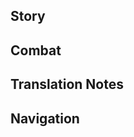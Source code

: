 {{CharacterTabs}}
{{LanguageTabs}}
{{Stub|1={{Meta/VO|tl=1|Chinese}}}}
==Story==
{{VO/Story
|character           = Yelan
|language            = zh
|language_s          = zh
|language_t          = zh-tw
|name_s              = 夜兰
|name_t              = 夜蘭

<!-- Hello -->
|vo_01_01_title_s    = 初次见面…
|vo_01_01_title_t    = 初次見面…
|vo_01_01_subtitle   = Hello
|vo_01_01_file       = VO_{language}{character} Hello.ogg
|vo_01_01_tx_s       = 你好，旅行者，叫我夜兰就好。我想你或许会需要我的帮助，我恰好也对你所拥有的情报感兴趣。总之，让我们友好相处，互帮互助吧。
|vo_01_01_tx_t       = {{MC|你|妳|mc=1}}好，旅行者，叫我夜蘭就好。我想{{MC|你|妳|mc=1}}或許會需要我的幫助，我恰好也對{{MC|你|妳|mc=1}}所擁有的情報感興趣。總之，讓我們友好相處，互幫互助吧。
|vo_01_01_rm_s       = Nǐhǎo, Lǚxíngzhě, jiào wǒ Yèlán jiù hǎo. Wǒ xiǎng nǐ huòxǔ huì xūyào wǒ de bāngzhù, wǒ qiàhǎo yě duì nǐ suǒ yōngyǒu de qíngbào gǎn xìngqù. Zǒngzhī, ràng wǒmen yǒuhǎo xiāngchǔ, hùbāng-hùzhù ba.
|vo_01_01_rm_t       = Nǐhǎo, Lǚxíngzhě, jiào wǒ Yèlán jiù hǎo. Wǒ xiǎng nǐ huòxǔ huì xūyào wǒ de bāngzhù, wǒ qiàhǎo yě duì nǐ suǒ yǒngyǒu de qíngbào gǎn xìngqù. Zǒngzhī, ràng wǒmen yǒuhǎo xiāngchǔ, hùbāng-hùzhù ba.
|vo_01_01_tl         = Hello, Traveler, call me Yelan. I think that you may need my help, and as it turns out, I'm also interested in information that you have. In short, let's have friendly, mutually beneficial dealings.

<!-- Chats -->
|vo_02_01_title_s    = 闲聊・线报
|vo_02_01_title_t    = 閒聊・線報
|vo_02_01_subtitle   = Chat: Tip-Off
|vo_02_01_file       = VO_{language}{character} Chat - Tip-Off.ogg
|vo_02_01_tx_s       = 线人来信了，嗯，看来又出现了新的变数。
|vo_02_01_tx_t       = 線人來信了，嗯，看來又出現了新的變數。
|vo_02_01_rm         = Xiànrén láixìnle, ǹg, kànlái yòu chūxiànle xīn de biànshù.
|vo_02_01_tl         = [An] informant has sent a letter. Hm, looks like new variables have appeared.

|vo_02_02_title_s    = 闲聊・翘班
|vo_02_02_title_t    = 閒聊・翹班
|vo_02_02_subtitle   = Chat: Truancy
|vo_02_02_file       = VO_{language}{character} Chat - Truancy.ogg
|vo_02_02_tx_s       = 点数不错，今天就继续翘班吧，等到状态好了，再去把活一次干完。
|vo_02_02_tx_t       = 點數不錯，今天就繼續翹班吧，等到狀態好了，再去把活一次幹完。
|vo_02_02_rm         = Diǎnshù búcuò, jīntiān jiù jìxù qiàobān ba, děngdào zhuàngtài hǎole, zài qù bǎ huó yīcì gànwán.
|vo_02_02_tl         = 

|vo_02_03_title_s    = 闲聊・身份
|vo_02_03_title_t    = 閒聊・身分
|vo_02_03_subtitle   = Chat: Identity
|vo_02_03_file       = VO_{language}{character} Chat - Identity.ogg
|vo_02_03_tx_s       = 在这世间行走，「身份」多一点才便利。需要我帮你捏造一些吗？
|vo_02_03_tx_t       = 在這世間行走，「身分」多一點才便利。需要我幫{{MC|你|妳|mc=1}}捏造一些嗎？
|vo_02_03_rm         = Zài zhè shìjiān xíngzǒu, "shēnfèn" duō yīdiǎn cái biànlì. Xūyào wǒ bāng nǐ niēzào yīxiē ma?
|vo_02_03_tl         = Traveling this earth is easier when [one] has more identities. Need me to come up with a few for you?

<!-- Weather -->
|vo_03_01_title_s    = 下雨的时候…
|vo_03_01_title_t    = 下雨的時候…
|vo_03_01_subtitle   = When It Rains
|vo_03_01_file       = VO_{language}{character} When It Rains.ogg
|vo_03_01_tx_s       = 又下雨了？真是麻烦啊…痕迹一旦被雨水冲刷干净，就需要不少时间来还原了…
|vo_03_01_tx_t       = 又下雨了？真是麻煩啊…痕跡一旦被雨水沖刷乾淨，就需要不少時間來還原了…
|vo_03_01_rm_s       = Yòu xiàyǔle? Zhēnshi máfan a... Hénjì yídàn bèi yǔshuǐ chōngshuā gānjìng, jiù xūyào bùshǎo shíjiān lái huányuánle...
|vo_03_01_rm_t       = Yòu xiàyǔle? Zhēnshi máfan a... Hénjī yídàn bèi yǔshuǐ chōngshuā gānjìng, jiù xūyào bùshǎo shíjiān lái huányuánle...
|vo_03_01_tl         = It's raining again? [That's] really inconvenient... If the traces are washed away by the rain, it takes quite a bit of time to restore them...

|vo_03_02_title_s    = 打雷的时候…
|vo_03_02_title_t    = 打雷的時候…
|vo_03_02_subtitle   = When Thunder Strikes
|vo_03_02_file       = VO_{language}{character} When Thunder Strikes.ogg
|vo_03_02_tx_s       = 在打雷时会感到害怕的，要么是纯真的孩子，要么是心虚之人。你应该两者都不算吧？
|vo_03_02_tx_t       = 在打雷時會感到害怕的，要嘛是純真的孩子，要嘛是心虛之人。{{MC|你|妳|mc=1}}應該兩者都不算吧？
|vo_03_02_rm_s       = Zài dǎléi shí huì gǎndào hàipà de, yàome shì chúnzhēn de háizi, yàome shì xīnxū zhī rén. Nǐ yīnggāi liǎng zhě dōu bù suàn ba?
|vo_03_02_rm_t       = Zài dǎléi shí huì gǎndào hàipà de, yàoma shì chúnzhēn de háizi, yàoma shì xīnxū zhī rén. Nǐ yīnggāi liǎngzhě dōu bùsuàn ba?
|vo_03_02_tl         = People who are scared of thunder are either innocent children or faint-hearted adults. You're neither of them, right?

|vo_03_03_title_s    = 下雪的时候…
|vo_03_03_title_t    = 下雪的時候…
|vo_03_03_subtitle   = When It Snows
|vo_03_03_file       = VO_{language}{character} When It Snows.ogg
|vo_03_03_tx_s       = 有点冷嘛…不能把外套披在肩上了。
|vo_03_03_tx_t       = 有點冷嘛…不能把外套披在肩上了。
|vo_03_03_rm         = Yǒudiǎn lěng ma... Bùnéng bǎ wàitào pī zài jiānshàngle.
|vo_03_03_tl         = It's a little cold... [I] can't wear [my] jacket draped over [my] shoulders anymore.

|vo_03_04_title_s    = 阳光很好…
|vo_03_04_title_t    = 陽光很好…
|vo_03_04_subtitle   = When the Sun Is Out
|vo_03_04_file       = VO_{language}{character} When the Sun Is Out.ogg
|vo_03_04_tx_s       = 刺眼的阳光，好烦人啊。这样一来，我可没法打盹了。
|vo_03_04_tx_t       = 刺眼的陽光，好煩人啊。這樣一來，我就無法打盹了。
|vo_03_04_rm         = Cìyǎn de yángguāng, hǎo fánrén a. Zhèyàng yī lái, wǒ kě méifǎ dǎdǔnle.
|vo_03_04_tl         = This blinding sunlight is really annoying. When it's like this, I can't doze off.

|vo_03_05_title_s    = 刮大风了…
|vo_03_05_title_t    = 颳大風了…
|vo_03_05_subtitle   = When the Wind Is Blowing
|vo_03_05_file       = VO_{language}{character} When the Wind Is Blowing.ogg
|vo_03_05_tx_s       = 风里传来了躁动不安的情绪…嗯…
|vo_03_05_tx_t       = 風裡傳來了躁動不安的情緒…嗯…
|vo_03_05_rm         = Fēng lǐ chuánláile zàodòng bù'ān de qíngxù... Ǹg...
|vo_03_05_tl         = The wind brings feelings of restlessness... Hm...

<!-- Greetings -->
|vo_04_01_title_s    = 早上好…
|vo_04_01_title_t    = 早安…
|vo_04_01_subtitle   = Good Morning
|vo_04_01_file       = VO_{language}{character} Good Morning.ogg
|vo_04_01_tx_s       = …嗯~这么早？没有必要的工作时，我习惯中午起床。
|vo_04_01_tx_t       = …嗯~這麼早？沒有必要的工作時，我習慣中午起床。
|vo_04_01_rm         = ...Ǹg~ Zhème zǎo? Méiyǒu bìyào de gōngzuò shí, wǒ xíguàn zhōngwǔ qǐchuáng.
|vo_04_01_tl         = ...Hm~ This early? When there isn't any urgent work, I'm used to getting up at noon.

|vo_04_02_title_s    = 中午好…
|vo_04_02_title_t    = 午安…
|vo_04_02_subtitle   = Good Afternoon
|vo_04_02_file       = VO_{language}{character} Good Afternoon.ogg
|vo_04_02_tx_s       = 啊，有点困了，小睡一会儿吧，不用提醒我，到了工作时间，我自然会醒的。
|vo_04_02_tx_t       = 啊，有點睏了，小睡一會吧，不用提醒我，到了工作時間，我自然會醒的。
|vo_04_02_rm_s       = A, yǒudiǎn kùnle, xiǎo shuì yīhuǐr ba, bùyòng tíxíng wǒ, dàole gōngzuò shíjiān, wǒ zìrán huìxǐng de.
|vo_04_02_rm_t       = A, yǒudiǎn kùnle, xiǎo shuì yīhuǐ ba, bùyòng tíxíng wǒ, dàole gōngzuò shíjiān, wǒ zìrán huìxǐng de.
|vo_04_02_tl         = Ah, [I'm] a bit sleepy, so [I'm] going to take a nap. There's no need to wake me; when it's time to work, I'll naturally wake up.

|vo_04_03_title_s    = 晚上好…
|vo_04_03_title_t    = 晚上好…
|vo_04_03_subtitle   = Good Evening
|vo_04_03_file       = VO_{language}{character} Good Evening.ogg
|vo_04_03_tx_s       = 晚上好啊，晚饭吃了吗？吃了点什么？啊…我就随口问问，不要太在意。
|vo_04_03_tx_t       = 晚上好啊，晚飯吃了嗎？吃了點什麼？啊…我就隨口問問，不要太在意。
|vo_04_03_rm         = Wǎnshànghǎo a, wǎnfàn chīle ma? Chīle diǎn shénme? A... Wǒ jiù suíkǒu wènwèn, bùyào tài zàiyì.
|vo_04_03_tl         = Good evening, have you eaten dinner? What'd you eat? Ah... I'm just making conversation, there's no need to care about it.

|vo_04_04_title_s    = 晚安…
|vo_04_04_title_t    = 晚安…
|vo_04_04_subtitle   = Good Night
|vo_04_04_file       = VO_{language}{character} Good Night.ogg
|vo_04_04_tx_s       = 把牛奶喝了，乖乖睡吧。嗯？你说你不是小孩子？呵呵…那就放在这里，喝不喝随便你了。我的话，一般会在后半夜入睡。万一你有讲梦话的习惯，我不能保证不把它们记下来哦。
|vo_04_04_tx_t       = 把牛奶喝了，乖乖睡吧。嗯？{{MC|你|妳|mc=1}}說{{MC|你|妳|mc=1}}不是小孩子？呵呵…那就放在這裡，喝不喝隨便{{MC|你|妳|mc=1}}。我的話，一般會在後半夜入睡。萬一{{MC|你|妳|mc=1}}有講夢話的習慣，我不能保證不把它們記下來哦。
|vo_04_04_rm_s       = Bǎ niúnǎi hēle, guāiguāi shuì ba. Ǹg? Nǐ shuō nǐ bùshì xiǎoháizi? Hēhē... Nà jiù fàng zài zhèlǐ, hēbuhē suíbiàn nǐle. Wǒ de huà, yībān huì zài hòubànyè rùshuì. Wànyī nǐ yǒu jiǎng mènghuà de xíguàn, wǒ bùnéng bǎozhèng bù bǎ tāmen jìxiàlái ó.
|vo_04_04_rm_t       = Bǎ niúnǎi hēle, guāiguāi shuì ba. Ǹg? Nǐ shuō nǐ bùshì xiǎoháizi? Hēhē... Nà jiù fàng zài zhèlǐ, hēbuhē suíbiàn nǐ. Wǒ de huà, yībān huì zài hòubànyè rùshuì. Wànyī nǐ yǒu jiǎng mènghuà de xíguàn, wǒ bùnéng bǎozhèng bù bǎ tāmen jìxiàlái ó.
|vo_04_04_tl         = Drink [your] milk, go obediently (like a well-behaved child) to sleep now. Hm? you say that you're not a kid? Haha... then [I'll] just put it here, you can drink it if you want. For me, I usually fall asleep well after midnight. If you sleeptalk, I can't promise that I won't record what you say.

<!-- About -->
|vo_05_01_title_s    = 关于夜兰自己・职责
|vo_05_01_title_t    = 關於夜蘭自己・職責
|vo_05_01_subtitle   = About {character}: Duties
|vo_05_01_file       = VO_{language}{character} About {character} - Duties.ogg
|vo_05_01_tx_s       = 七星对璃月各地的情况了如指掌，但总有一些情报需要通过特殊手段去收集。我算是这方面的行家，所以这类差事基本被我包揽了。
|vo_05_01_tx_t       = 七星對璃月各地的情況瞭若指掌，但總有一些情報需要透過特殊手段去收集。我算是這方面的行家，所以這類差事基本被我包攬了。
|vo_05_01_rm         = Qīxīng duì Líyuè gèdì de qíngkuàng liǎorúzhǐzhǎng, dàn zǒng yǒu yīxiē qíngbào xūyào tōngguò tèshū shǒuduàn qù shōují. Wǒ suànshì zhè fāngmiàn de hángjiā, suǒyǐ zhè lèi chāishì jīběn bèi wǒ bāolǎnle.
|vo_05_01_tl         = The Qixing know the happenings of Liyue like the back of their hands, but there's always information that needs to be collected with more special methods. I'm considered an expert in that field, so those assignments are generally undertaken by me.

|vo_05_02_title_s    = 关于夜兰自己・传闻
|vo_05_02_title_t    = 關於夜蘭自己・傳聞
|vo_05_02_friendship = 4
|vo_05_02_subtitle   = About {character}: Rumors
|vo_05_02_file       = VO_{language}{character} About {character} - Rumors.ogg
|vo_05_02_tx_s       = 有人说，岩上茶室的现任老板是个一夜暴富的年轻商人；有人说，总务司有位体虚多病的高等雇员，隐居在城外；还有人说，不要接近涉密地区，会被蓝色的鬼魂缠上…当然，大多普通人完全没听说过「夜兰」这个名字。所以你把那些传闻当成笑话听就好。
|vo_05_02_tx_t       = 有人說，岩上茶室的現任老闆是個一夜暴富的年輕商人；有人說，總務司有位體虛多病的高等雇員，隱居在城外；還有人說，不要接近涉密地區，會被藍色的鬼魂纏上…當然，大多數普通人完全沒聽說過「夜蘭」這個名字。所以{{MC|你|妳|mc=1}}把那些傳聞當成笑話聽就好。
|vo_05_02_rm         = Yǒurén shuō, Yánshàng Cháshì de xiànrèn lǎobǎn shìgè yīyè bàofù de niánqīng shāngrén; yǒurén shuō, Zǒngwù-sī yǒu wèi tǐxū-duōbìng de gāoděng gùyuán, yǐnjū zài chéng wài; hái yǒurén shuō, bùyào jiējìn shèmì dìqū, huì bèi lánsè de guǐhún chán shàng... Dāngrán, dàduō pǔtōng rén wánquán méi tīngshuōguò "Yèlán" zhège míngzì. Suǒyǐ nǐ bǎ nàxiē chuánwén dàngchéng xiàohuà tīng jiù hǎo.
|vo_05_02_tl         = 

<!-- About Us -->
|vo_06_01_title_s    = 关于我们・关系
|vo_06_01_title_t    = 關於我們・關係
|vo_06_01_subtitle   = About Us: Relationship
|vo_06_01_file       = VO_{language}{character} About Us - Relationship.ogg
|vo_06_01_tx_s       = 嗯？你那是什么表情？跟我相处不用这么警惕，我啊，从来不算计自己认可的人。
|vo_06_01_tx_t       = 嗯？{{MC|你|妳|mc=1}}那是什麼表情？跟我相處不用這麼警惕。我啊，從來不算計自己認可的人。
|vo_06_01_rm         = Ǹg? Nǐ nà shì shénme biǎoqíng? Gēn wǒ xiāngchǔ bùyòng zhème jǐngtì, wǒ a, cónglái bu suànjì zìjǐ rènkě de rén.
|vo_06_01_tl         = Huh? What's that expression of yours? You don't need to be so on guard when you're around me. I never scheme against people I approve of.

|vo_06_02_title_s    = 关于我们・欺骗
|vo_06_02_title_t    = 關於我們・欺騙
|vo_06_02_friendship = 6
|vo_06_02_subtitle   = About Us: Deception
|vo_06_02_file       = VO_{language}{character} About Us - Deception.ogg
|vo_06_02_tx_s       = 别过分期待他人的「肺腑之言」，滑头鬼只会说你爱听的话；也别轻易迎接他人的目光，眼神最容易出卖一个人的情绪。我们怎么说都是朋友，要是你被人骗，我也会有种吃了哑巴亏的感觉呢。
|vo_06_02_tx_t       = 別過分期待他人的「肺腑之言」，狡猾者只會說{{MC|你|妳|mc=1}}愛聽的話；也別輕易迎接他人的目光，眼神最容易出賣一個人的情緒。我們怎麼說都是朋友，要是{{MC|你|妳|mc=1}}被人騙，我也會有種吃了啞巴虧的感覺呢。
|vo_06_02_rm_s       = Bié guòfèn qīdài tārén de "fèifǔzhīyán", huátóuguǐ zhǐ huì shuō nǐ ài tīng de huà; yě bié qīngyì yíngjiē tārén de mùguāng, yǎnshén zuì róngyì chūmài yīgè rén de qíngxù. Wǒmen zěnme shuō dōu shì péngyǒu, yàoshi nǐ bèi rén piàn, wǒ yě huì yǒu zhǒng chīle yǎbākuī de gǎnjué ne.
|vo_06_02_rm_t       = Bié guòfèn qídài tārén de "fèifǔzhīyán", jiǎohuázhě zhǐ huì shuō nǐ ài tīng de huà; yě bié qīngyì yíngjiē tārén de mùguāng, yǎnshén zuì róngyì chūmài yīgè rén de qíngxù. Wǒmen zěnme shuō dōu shì péngyǒu, yàoshi nǐ bèi rén piàn, wǒ yě huì yǒu zhǒng chīle yǎbākuī de gǎnjué ne.
|vo_06_02_tl         = 

<!-- Miscellany I -->
|vo_07_01_title_s    = 关于「神之眼」…
|vo_07_01_title_t    = 關於「神之眼」…
|vo_07_01_friendship = 4
|vo_07_01_subtitle   = About the [[Vision]]
|vo_07_01_file       = VO_{language}{character} About the Vision.ogg
|vo_07_01_tx_s       = 重要情报所在的地点，往往隐藏着致命的杀机，无论有多少可靠的部下，都无法彻底排除风险，足够破局的武力才是关键。我还算走运，至少在悟出这个道理后几天，就获得了「神之眼」。否则，站在这里和你聊天的…就是蓬头垢面的鬼魂了。
|vo_07_01_tx_t       = 重要情報所在的地點，往往隱藏著致命的殺機，無論有多少可靠的部下，都無法徹底排除風險，足夠破局的武力才是關鍵。我還算走運，至少在悟出這個道理後幾天，就獲得了「神之眼」。否則，站在這裡和{{MC|你|妳|mc=1}}聊天的…就是蓬頭垢面的鬼魂了。
|vo_07_01_rm_s       = Zhòngyào qíngbào suǒzài de dìdiǎn, wǎngwǎng yǐncángzhe zhìmìng de shājī, wúlùn yǒu duōshǎo kěkào de bùxià, dōu wúfǎ chèdǐ páichú fēngxiǎn, zúgòu pòjú de wǔlì cái shì guānjiàn. Wǒ hái suàn zǒuyùn, zhìshǎo zài wù chū zhège dàolǐ hòu jǐ tiān, jiù huòdéle "Shénzhīyǎn". Fǒuzé, zhàn zài zhèlǐ hé nǐ liáotiān de... jiùshì péngtóu-gòumiàn de guǐhúnle.
|vo_07_01_rm_t       = Zhòngyào qíngbào suǒzài de dìdiǎn, wǎngwǎng yǐncángzhe zhìmìng de shājī, wúlùn yǒu duōshǎo kěkào de bùxià, dōu wúfǎ chèdǐ páichú fēngxiǎn, zúgòu pòjú de wǔlì cái shì guānjiàn. Wǒ hái suàn zǒuyùn, zhìshǎo zài wù chū zhège dàolǐ hòu jǐ tiān, jiù huòdéle "Shénzhīyǎn". Fǒuzé, zhàn zài zhèlǐ hàn nǐ liáotiān de... jiùshì péngtóu-gòumiàn de guǐhúnle.
|vo_07_01_tl         = 

|vo_07_02_title_s    = 有什么想要分享・屏蔽噪音
|vo_07_02_title_t    = 有什麼想要分享・隔絕噪音
|vo_07_02_subtitle   = Anything to Share: Blocking Out Noise
|vo_07_02_file       = VO_{language}{character} Anything to Share - Blocking Out Noise.ogg
|vo_07_02_tx_s       = 仔细打磨鳅鳅宝玉后，可以将它当成耳塞，隔音效果很不错，哪怕有人在你耳边嘶声哀嚎，都不会打扰你的美梦。当然，希望你以后不必用到这种东西。
|vo_07_02_tx_t       = 仔細打磨鰍鰍寶玉後，可以將它當成耳塞，隔音效果很不錯，哪怕有人在{{MC|你|妳|mc=1}}耳邊嘶聲哀嚎，都不會打擾{{MC|你|妳|mc=1}}的美夢。當然，希望{{MC|你|妳|mc=1}}以後不必用到這種東西。
|vo_07_02_rm         = Zǐxì dǎmó Qiūqiū Bǎoyù hòu, kěyǐ jiāng tā dàngchéng ěrsāi, géyīn xiàoguǒ hěn bùcuò, nǎpà yǒurén zài nǐ ěrbiān sīshēng āiháo, dōu bùhuì dǎrǎo nǐ dì měimèng. Dāngrán, xīwàng nǐ yǐhòu bùbì yòng dào zhè zhǒng dōngxī.
|vo_07_02_tl         = 

|vo_07_03_title_s    = 有什么想要分享・幽奇腕阑
|vo_07_03_title_t    = 有什麼想要分享・幽奇腕闌
|vo_07_03_subtitle   = Anything to Share: Fascinating Bracelet
|vo_07_03_file       = VO_{language}{character} Anything to Share - Fascinating Bracelet.ogg
|vo_07_03_tx_s       = 右手的镯子？告诉你也无妨…它蕴含着我们家族的术法，能传递简单的信息。至于信息的含义，都隐藏在这蓝光中，只有我能看懂。
|vo_07_03_tx_t       = 右手的鐲子？告訴{{MC|你|妳|mc=1}}也無妨…它蘊含著我們家族的術法，能傳遞簡單的訊息。至於訊息的含義，都隱藏在這藍光中，只有我能看懂。
|vo_07_03_rm_s       = Yòushǒu de zhuózi? Gàosù nǐ yě wúfáng... Tā yùnhánzhe wǒmen jiāzú de shùfǎ, néng chuándì jiǎndān de xìnxī. Zhìyú xìnxī de hányì, dōu yǐncáng zài zhè lán'guāng zhōng, zhǐyǒu wǒ néng kàndǒng.
|vo_07_03_rm_t       = Yòushǒu de zhuózi? Gàosù nǐ yě wúfáng... Tā yùnhánzhe wǒmen jiāzú de shùfǎ, néng chuándì jiǎndān de xùnxí. Zhìyú xùnxí de hányì, dōu yǐncáng zài zhè lán'guāng zhōng, zhǐyǒu wǒ néng kàndǒng.
|vo_07_03_tl         = 

|vo_07_04_title_s    = 有什么想要分享・追踪目标
|vo_07_04_title_t    = 有什麼想要分享・追蹤目標
|vo_07_04_subtitle   = Anything to Share: Pursuing the Target
|vo_07_04_file       = VO_{language}{character} Anything to Share - Pursuing the Target.ogg
|vo_07_04_tx_s       = 在追踪目标时，我一般倾向于给对方施加心理压力。在试图摆脱我的过程中，他们会阵脚大乱、搬救兵、改变计划…直到把自己的老底都交待出来。呵…
|vo_07_04_tx_t       = 在追蹤目標時，我一般傾向於給對方施加心理壓力。在試圖擺脫我的過程中，他們會陣腳大亂、搬救兵、改變計畫…直到把自己的老底都交待出來。呵…
|vo_07_04_rm         = Zài zhuīzōng mùbiāo shí, wǒ yībān qīngxiàng yú gěi duìfāng shījiā xīnlǐ yālì. Zài shìtú bǎituō wǒ de guòchéng zhōng, tāmen huì zhènjiǎo-dàluàn, bān jiùbīng, gǎibiàn jìhuà... zhídào bǎ zìjǐ de lǎodǐ dōu jiāodài chūlái. Hē...
|vo_07_04_tl         = 

|vo_07_05_title_s    = 感兴趣的见闻…
|vo_07_05_title_t    = 感興趣的見聞…
|vo_07_05_subtitle   = Interesting Things
|vo_07_05_file       = VO_{language}{character} Interesting Things.ogg
|vo_07_05_tx_s       = 你了解盗宝鼬吗？它们的智力平平，但经过人为驯化后，也能熟练地重复偷盗，甚至开锁撬锁。多鲜活的例子啊&mdash;&mdash;只要方法得当，连动物都能作为趁手的棋子，勾心斗角的人们又何尝不是如此？
|vo_07_05_tx_t       = {{MC|你|妳|mc=1}}瞭解盜寶鼬嗎？牠們的智力平平，但經過人為馴化後，也能熟練地重複偷盜，甚至開鎖撬鎖。多鮮活的例子啊&mdash;&mdash;只要方法得當，連動物都能作為合適的棋子，勾心鬥角的人們又何嘗不是如此？
|vo_07_05_rm_s       = Nǐ liǎojiě Dàobǎo Yòu ma? Tāmen de zhìlì píngpíng, dàn jīngguò rénwéi xùnhuà hòu, yě néng shúliàn de chóngfù tōudào, shènzhì kāisuǒ qiàosuǒ. Duō xiānhuó de lìzi a{{lmdash}} Zhǐyào fāngfǎ dédàng, lián dòngwù dōu néng zuòwéi chènshǒu de qízǐ, gōuxīn-dòujiǎo de rénmen yòu hécháng bùshì rúcǐ?
|vo_07_05_rm_t       = Nǐ liǎojiě Dàobǎo Yòu ma? Tāmen de zhìlì píngpíng, dàn jīngguò rénwéi xùnhuà hòu, yě néng shóuliàn de chóngfù tōudào, shènzhì kāisuǒ qiàosuǒ. Duō xiānhuó de lìzi a{{lmdash}} Zhǐyào fāngfǎ dédàng, lián dòngwù dōu néng zuòwéi héshì de qízǐ, gōuxīn-dòujiǎo de rénmen yòu hécháng bùshì rúcǐ?
|vo_07_05_tl         = 

<!-- About Teammates -->
|vo_08_01_title_s    = 关于凝光・关系
|vo_08_01_title_t    = 關於凝光・關係
|vo_08_01_friendship = 4
|vo_08_01_subtitle   = About [[Ningguang]]: Relationship
|vo_08_01_file       = VO_{language}{character} About Ningguang - Relationship.ogg
|vo_08_01_tx_s       = 我跟凝光认识得早，那时她还不是七星，我们合作了一段时间。她能提前当上七星，说不定也有我的功劳。呵，谁知道呢？总之，现在这份工作是她推荐给我的。确实不错，很适合我。
|vo_08_01_tx_t       = 我跟凝光認識得早，那時她還不是七星，我們合作了一段時間。她能提前當上七星，說不定也有我的功勞。呵，誰知道呢？總之，現在這份工作是她推薦給我的。確實不錯，很適合我。
|vo_08_01_rm         = Wǒ gēn Níngguāng rènshí dé zǎo, nà shí tā hái bùshì Qīxīng, wǒmen hézuòle yīduàn shíjiān. Tā néng tíqián dāng shàng Qīxīng, shuōbudìng yěyǒu wǒ de gōngláo. Hē, shéi zhīdào ne? Zǒngzhī, xiànzài zhè fèn gōngzuò shì tā tuījiàn gěi wǒ de. Quèshí bùcuò, hěn shìhé wǒ.
|vo_08_01_tl         = 

|vo_08_02_title_s    = 关于凝光・期待
|vo_08_02_title_t    = 關於凝光・期待
|vo_08_02_friendship = 4
|vo_08_02_subtitle   = About Ningguang: Expectations
|vo_08_02_file       = VO_{language}{character} About Ningguang - Expectations.ogg
|vo_08_02_tx_s       = 凝光是个不错的合作对象。不过我平日在外行走，得注意身份。总务司雇员见到七星，难免要尊称一声大人了。
|vo_08_02_tx_t       = 凝光是個不錯的合作對象。不過我平日在外行走，得注意身分。總務司雇員見到七星，難免要尊稱一聲大人了。
|vo_08_02_rm         = Níngguāng shìgè bùcuò de hézuò duìxiàng. Bùguò wǒ píngrì zàiwài xíngzǒu, děi zhùyì shēnfèn. Zǒngwù-sī gùyuán jiàn dào Qīxīng, nánmiǎn yào zūnchēng yīshēng dàrénle.
|vo_08_02_tl         = 

|vo_08_03_title_s    = 关于甘雨…
|vo_08_03_title_t    = 關於甘雨…
|vo_08_03_friendship = 4
|vo_08_03_subtitle   = About [[Ganyu]]
|vo_08_03_file       = VO_{language}{character} About Ganyu.ogg
|vo_08_03_tx_s       = 那位秘书啊…我不可能像她那样，时刻不停地工作。何况她的效率同样无可挑剔。半仙的血统大概给了她不少便捷吧，不用睡觉也能保持精力。
|vo_08_03_tx_t       = 那位秘書啊…我不可能像她那樣，時刻不停地工作。何況她的效率同樣無可挑剔。半仙的血統大概給了她不少便捷吧，不用睡覺也能保持精力。
|vo_08_03_rm_s       = Nà wèi mìshū a... Wǒ bù kěnéng xiàng tā nàyàng, shíkè bùtíng de gōngzuò. Hékuàng tā de xiàolǜ tóngyàng wúkě tiāotì. Bànxiān de xuètǒng dàgài gěile tā bùshǎo biànjié ba, bùyòng shuìjiào yě néng bǎochí jīnglì.
|vo_08_03_rm_t       = Nà wèi mìshū a... Wǒ bù kěnéng xiàng tā nàyàng, shíkè bùtíng de gōngzuò. Hékuàng tā de xiàolǜ tóngyàng wúkě tiāotì. Bànxiān de xiětǒng dàgài gěile tā bùshǎo biànjié ba, bùyòng shuìjiào yě néng bǎochí jīnglì.
|vo_08_03_tl         = 

|vo_08_04_title_s    = 关于刻晴…
|vo_08_04_title_t    = 關於刻晴…
|vo_08_04_friendship = 4
|vo_08_04_subtitle   = About [[Keqing]]
|vo_08_04_file       = VO_{language}{character} About Keqing.ogg
|vo_08_04_tx_s       = 我不太喜欢把日程排得很满的人，他们没有给自己留下调整的余地，只要碰上意外，就会手忙脚乱，连累同僚。但「玉衡」不同，她总是有条不紊地办事，每次与她共事，都令我相当愉快。
|vo_08_04_tx_t       = 我不太喜歡把行程排得很滿的人，他們沒有給自己留下調整的餘地，只要碰上意外，就會手忙腳亂，連累同僚。但「玉衡」不同，她總是有條不紊地辦事，每次與她共事，都令我相當愉快。
|vo_08_04_rm         = Wǒ bù tài xǐhuān bǎ rìchéng pái de hěn mǎn de rén, tāmen méiyǒu gěi zìjǐ liú xià tiáozhěng de yúdì, zhǐyào pèng shàng yìwài, jiù huì shǒumáng-jiǎoluàn, liánlèi tóngliáo. Dàn "Yùhéng" bùtóng, tā zǒng shì yǒutiáobùwěn de bànshì, měicì yǔ tā gòngshì, dōu lìng wǒ xiāngdāng yúkuài.
|vo_08_04_tl         = 

|vo_08_05_title_s    = 关于烟绯…
|vo_08_05_title_t    = 關於煙緋…
|vo_08_05_friendship = 4
|vo_08_05_subtitle   = About [[Yanfei]]
|vo_08_05_file       = VO_{language}{character} About Yanfei.ogg
|vo_08_05_tx_s       = 烟绯啊，我还挺喜欢她的。不谈以前的交情，作为鼎鼎有名的律法咨询师，她是璃月港内诸多情报的交汇点。每次帮她搞定麻烦，我都能顺带收获珍贵的线索。但她似乎对我有些敬重过度了。
|vo_08_05_tx_t       = 煙緋啊，我還挺喜歡她的。不談以前的交情，作為鼎鼎有名的律法諮詢師，她是璃月港內諸多情報的交匯點。每次幫她搞定麻煩，我都能順帶收穫珍貴的線索。但她似乎對我有些敬重過度了。
|vo_08_05_rm         = Yānfēi a, wǒ hái tǐng xǐhuān tā de. Bù tán yǐqián de jiāoqing, zuòwéi dǐngdǐng-yǒumíng de lǜfǎ zīxún shī, tā shì Líyuè-gǎng nèi zhūduō qíngbào de jiāohuì diǎn. Měi cì bāng tā gǎodìng máfan, wǒ dōu néng shùndài shōuhuò zhēnguì de xiànsuǒ. Dàn tā sìhū duì wǒ yǒuxiē jìngzhòng guòdùle.
|vo_08_05_tl         = 

|vo_08_06_title_s    = 关于魈…
|vo_08_06_title_t    = 關於魈…
|vo_08_06_friendship = 4
|vo_08_06_subtitle   = About [[Xiao]]
|vo_08_06_file       = VO_{language}{character} About Xiao.ogg
|vo_08_06_tx_s       = 家族的长辈们曾说，要对「护法夜叉」保持最大的敬畏。据说我那疯疯癫癫的先祖路过望舒客栈时，都会少见地安分下来，想必是被他那驱除邪祟的威压给照顾了。但若是有一天，我有幸与那位「降魔大圣」并肩作战，我还是会以任务为重，不可能因为他的身份而有所顾忌。
|vo_08_06_tx_t       = 家族的長輩們曾說，要對「護法夜叉」保持最大的敬畏。據說我那瘋瘋癲癲的先祖路過望舒客棧時，都會少見地安分下來，想必是被他那驅除邪祟的威壓給照顧了。但若是有一天，我有幸與那位「降魔大聖」並肩作戰，我還是會以任務為重，不可能因為他的身分而有所顧忌。
|vo_08_06_rm         = Jiāzú de zhǎngbèimen céng shuō, yào duì "Hùfǎ Yèchā" bǎochí zuìdà de jìngwèi. Jùshuō wǒ nà fēngfēngdiāndiān de xiānzǔ lùguò Wàngshū Kèzhàn shí, dōu huì shǎojiàn de ānfèn xiàlái, xiǎngbì shì bèi tā nà qūchú xiésuì de wēiyā gěi zhàogùle. Dàn ruòshì yǒu yītiān, wǒ yǒuxìng yǔ nà wèi "Xiángmó Dàshèng" bìngjiān zuòzhàn, wǒ háishì huì yǐ rènwù wéi zhòng, bù kěnéng yīnwèi tā de shēnfèn ér yǒu suǒ gùjì.
|vo_08_06_tl         = 

|vo_08_07_title_s    = 关于香菱…
|vo_08_07_title_t    = 關於香菱…
|vo_08_07_friendship = 4
|vo_08_07_subtitle   = About [[Xiangling]]
|vo_08_07_file       = VO_{language}{character} About Xiangling.ogg
|vo_08_07_tx_s       = 香菱啊，讨人喜欢的小厨师，挑选食材的标准完全不输琉璃亭和新月轩。有时我会去她那里买些风干后的绝云椒椒。她似乎不理解我吃辣的方式，我也不想和她解释，这是家族的传统。
|vo_08_07_tx_t       = 香菱啊，討人喜歡的小廚師，挑選食材的標準完全不輸琉璃亭和新月軒。有時我會去她那裡買些風乾後的絕雲椒椒。她似乎不理解我吃辣的方式，我也不想和她解釋，這是家族的傳統。
|vo_08_07_rm_s       = Xiānglíng a, tǎo rén xǐhuān de xiǎo-chúshī, tiāoxuǎn shícái de biāozhǔn wánquán bù shū Liúlí-tíng hé Xīnyuè-xuān. Yǒushí wǒ huì qù tā nàlǐ mǎi xiē fēnggān hòu de Juéyún Jiāojiāo. Tā sìhū bù lǐjiě wǒ chī là de fāngshì, wǒ yě bùxiǎng hé tā jiěshì, zhè shì jiāzú de chuántǒng.
|vo_08_07_rm_t       = Xiānglíng a, tǎo rén xǐhuān de xiǎo-chúshī, tiāoxuǎn shícái de biāozhǔn wánquán bù shū Liúlí-tíng hàn Xīnyuè-xuān. Yǒushí wǒ huì qù tā nàlǐ mǎi xiē fēnggān hòu de Juéyún Jiāojiāo. Tā sìhū bù lǐjiě wǒ chī là de fāngshì, wǒ yě bùxiǎng hàn tā jiěshì, zhè shì jiāzú de chuántǒng.
|vo_08_07_tl         = 

|vo_08_08_title_s    = 关于行秋…
|vo_08_08_title_t    = 關於行秋…
|vo_08_08_friendship = 4
|vo_08_08_subtitle   = About [[Xingqiu]]
|vo_08_08_file       = VO_{language}{character} About Xingqiu.ogg
|vo_08_08_tx_s       = 我当然记得他，飞云商会家的小少爷。我经常和他们家来往。也许以后，他也会成为眼观六路的能人呢？
|vo_08_08_tx_t       = 我當然記得他，飛雲商會家的小少爺。我經常和他們家來往。也許以後，他也會成為眼觀六路的能人呢？
|vo_08_08_rm_s       = Wǒ dāngrán jìdé tā, Fēiyún Shānghuì jiā de xiǎo-shàoyé. Wǒ jīngcháng hé tāmen jiā láiwǎng. Yěxǔ yǐhòu, tā yě huì chéngwéi yǎnguān-liùlù de néngrén ne?
|vo_08_08_rm_t       = Wǒ dāngrán jìdé tā, Fēiyún Shānghuì jiā de xiǎo-shàoyé. Wǒ jīngcháng hàn tāmen jiā láiwǎng. Yěxǔ yǐhòu, tā yě huì chéngwéi yǎnguān-liùlù de néngrén ne?
|vo_08_08_tl         = 

|vo_08_09_title_s    = 关于达达利亚…
|vo_08_09_title_t    = 關於達達利亞…
|vo_08_09_friendship = 4
|vo_08_09_subtitle   = About [[Tartaglia]]
|vo_08_09_file       = VO_{language}{character} About Tartaglia.ogg
|vo_08_09_tx_s       = 那位愚人众的执行官？他在无意中给我带来了一些好处。我原本打算彻查「岩上茶室」的前任老板，但那位执行官下手更快，强硬地上门讨债，还公开了前任老板做的假账，让他获罪入狱。我也因此顺利接管了岩上茶室，得到了一个不错的据点。
|vo_08_09_tx_t       = 那位愚人眾的執行官？他在無意中給我帶來了一些好處。我原本打算徹查「岩上茶室」的前任老闆，但那位執行官下手更快，強硬地上門討債，還公開了前任老闆做的假帳，讓他獲罪入獄。我也因此順利接管了岩上茶室，得到了一個不錯的據點。
|vo_08_09_rm         = Nà wèi Yúrén-zhòng de Zhíxíngguān? Tā zài wúyì zhōng gěi wǒ dài láile yīxiē hǎochù. Wǒ yuánběn dǎsuàn chèchá "Yánshàng Cháshì" de qiánrèn lǎobǎn, dàn nà wèi Zhíxíngguān xiàshǒu gèng kuài, qiángyìng de shàngmén tǎozhài, hái gōngkāile qiánrèn lǎobǎn zuò de jiǎzhàng, ràng tā huòzuì rùyù. Wǒ yě yīncǐ shùnlì jiēguǎnle Yánshàng Cháshì, dédàole yīgè bùcuò de jùdiǎn.
|vo_08_09_tl         = 

<!-- More About -->
|vo_09_01_title_s    = 想要了解夜兰・其一
|vo_09_01_title_t    = 想要瞭解夜蘭・其一
|vo_09_01_subtitle   = More About {character}: I
|vo_09_01_file       = VO_{language}{character} More About {character} - 01.ogg
|vo_09_01_tx_s       = 愿意在你身上下注，是考虑到你身份特殊，应当能为我找来不少通往「真相」的线索。呵，今天带来什么消息了吗？
|vo_09_01_tx_t       = 願意在{{MC|你|妳|mc=1}}身上下注，是考慮到{{MC|你|妳|mc=1}}身分特殊，應該能為我找來不少通往「真相」的線索。呵，今天帶來什麼消息了嗎？
|vo_09_01_rm_s       = Yuànyì zài nǐ shēnshang xiàzhù, shì kǎolǜ dào nǐ shēnfèn tèshū, yīngdāng néng wéi wǒ zhǎo lái bùshǎo tōngwǎng "zhēnxiàng" de xiànsuǒ. Hē, jīntiān dài lái shénme xiāoxile ma?
|vo_09_01_rm_t       = Yuànyì zài nǐ shēnshang xiàzhù, shì kǎolǜ dào nǐ shēnfèn tèshū, yīnggāi néng wéi wǒ zhǎo lái bùshǎo tōngwǎng "zhēnxiàng" de xiànsuǒ. Hē, jīntiān dài lái shénme xiāoxíle ma?
|vo_09_01_tl         = 

|vo_09_02_title_s    = 想要了解夜兰・其二
|vo_09_02_title_t    = 想要瞭解夜蘭・其二
|vo_09_02_friendship = 3
|vo_09_02_subtitle   = More About {character}: II
|vo_09_02_file       = VO_{language}{character} More About {character} - 02.ogg
|vo_09_02_tx_s       = 交换情报讲究平等，和你讲些往事也无妨。托家族的福，我从千岩军的斥候那里学到了一些本事，挺早就入行了。虽然收集情报的过程会受到各种阻挠，但只要丢不掉性命，最后的赢家，总归是我…
|vo_09_02_tx_t       = 交換情報講究平等，和{{MC|你|妳|mc=1}}講些往事也無妨。托家族的福，我從千岩軍的斥候那裡學到了一些本事，挺早就入行了。雖然收集情報的過程會受到各種阻撓，但只要丟不掉性命，最後的贏家，總歸是我…
|vo_09_02_rm_s       = Jiāohuàn qíngbào jiǎngjiū píngděng, hé nǐ jiǎng xiē wǎngshì yě wúfáng. Tuō jiāzú de fú, wǒ cóng Qiānyán Jūn de chìhòu nàlǐ xuédàole yīxiē běnshì, tǐng zǎo jiù rùhángle. Suīrán shōují qíngbào de guòchéng huì shòudào gè zhǒng zǔnáo, dàn zhǐyào diūbudiào xìngmìng, zuìhòu de yíngjiā, zǒngguī shì wǒ...
|vo_09_02_rm_t       = Jiāohuàn qíngbào jiǎngjiù píngděng, hàn nǐ jiǎng xiē wǎngshì yě wúfáng. Tuō jiāzú de fú, wǒ cóng Qiānyán Jūn de chìhòu nàlǐ xuédàole yīxiē běnshì, tǐng zǎo jiù rùhángle. Suīrán shōují qíngbào de guòchéng huì shòudào gè zhǒng zǔnáo, dàn zhǐyào diūbudiào xìngmìng, zuìhòu de yíngjiā, zǒngguī shì wǒ...
|vo_09_02_tl         = 

|vo_09_03_title_s    = 想要了解夜兰・其三
|vo_09_03_title_t    = 想要瞭解夜蘭・其三
|vo_09_03_friendship = 4
|vo_09_03_subtitle   = More About {character}: III
|vo_09_03_file       = VO_{language}{character} More About {character} - 03.ogg
|vo_09_03_tx_s       = 线索是一环扣一环的，沿着它们不断追查到一切的根源，才算是个了结。为此，我有必要将耳目散布到各行各业去。在这个过程中，难免就要扮演各种角色。有些人形容我「一人千面」，这种说法，我就当成夸奖收下了。
|vo_09_03_tx_t       = 線索是一環扣一環的，沿著它們不斷追查到一切的根源，才算是個了結。為此，我有必要將耳目散佈到各行各業去。在這個過程中，難免就要扮演各種角色。有些人形容我「一人千面」，這種說法，我就當成誇獎收下了。
|vo_09_03_rm         = Xiànsuǒ shì yīhuán kòu yīhuán de, yánzhe tāmen bùduàn zhuīchá dào yīqiè de gēnyuán, cái suànshì gè liǎojié. Wèi cǐ, wǒ yǒu bìyào jiāng ěrmù sànbù dào gèháng-gèyè qù. Zài zhège guòchéng zhōng, nánmiǎn jiù yào bànyǎn gè zhǒng juésè. Yǒuxiē rén xíngróng wǒ "yīrén-qiānmiàn", zhè zhǒng shuōfǎ, wǒ jiù dàngchéng kuājiǎng shōuxiàle.
|vo_09_03_tl         = 

|vo_09_04_title_s    = 想要了解夜兰・其四
|vo_09_04_title_t    = 想要瞭解夜蘭・其四
|vo_09_04_friendship = 5
|vo_09_04_subtitle   = More About {character}: IV
|vo_09_04_file       = VO_{language}{character} More About {character} - 04.ogg
|vo_09_04_tx_s       = 有人告诫过我，贸然探查某些往事，有可能惹来杀身之祸。呵，我可不想停下，更不会因为别人的话就停下。哪怕无法改变事实，我也绝不能待在迷雾中。你呢？你的选择会是什么？
|vo_09_04_tx_t       = 有人告誡過我，貿然探查某些往事，有可能惹來殺身之禍。呵，我可不想停下，更不會因為別人的話就停下。哪怕無法改變事實，我也絕不能待在迷霧中。{{MC|你|妳|mc=1}}呢？{{MC|你|妳|mc=1}}的選擇會是什麼？
|vo_09_04_rm         = Yǒurén gàojièguò wǒ, màorán tànchá mǒu xiē wǎngshì, yǒu kěnéng rě lái shāshēn zhī huò. Hē, wǒ kě bùxiǎng tíngxià, gèng bùhuì yīnwèi biérén de huà jiù tíngxià. Nǎpà wúfǎ gǎibiàn shìshí, wǒ yě jué bùnéng dài zài míwù zhōng. Nǐ ne? Nǐ de xuǎnzé huì shì shénme?
|vo_09_04_tl         = 

|vo_09_05_title_s    = 想要了解夜兰・其五
|vo_09_05_title_t    = 想要瞭解夜蘭・其五
|vo_09_05_friendship = 6
|vo_09_05_subtitle   = More About {character}: V
|vo_09_05_file       = VO_{language}{character} More About {character} - 05.ogg
|vo_09_05_tx_s       = 说起来，你希望陪伴在你身边的我，是怎样的人？普通的合作对象？磨砺你的竞争对手？众多泛泛之交中的一位…还是说…重要的伙伴？依你的期望和态度，我可以「扮演」或「成为」他们中的任何人。
|vo_09_05_tx_t       = 說起來，{{MC|你|妳|mc=1}}希望陪伴在{{MC|你|妳|mc=1}}身邊的我，是怎樣的人？普通的合作對象？磨礪{{MC|你|妳|mc=1}}的競爭對手？眾多泛泛之交中的一位…還是說…重要的夥伴？依{{MC|你|妳|mc=1}}的期望和態度，我可以「扮演」或「成為」他們中的任何人。
|vo_09_05_rm_s       = Shuō qǐlái, nǐ xīwàng péibàn zài nǐ shēnbiān de wǒ, shì zěnyàng de rén? Pǔtōng de hézuò duìxiàng? Mólì nǐ de jìngzhēng duìshǒu? Zhòngduō fànfàn zhī jiāo zhōng de yī wèi... háishì shuō... zhòngyào de huǒbàn? Yī nǐ de qīwàng hé tàidù, wǒ kěyǐ "bànyǎn" huò "chéngwéi" tāmen zhōng de rènhé rén.
|vo_09_05_rm_t       = Shuō qǐlái, nǐ xīwàng péibàn zài nǐ shēnbiān de wǒ, shì zěnyàng de rén? Pǔtōng de hézuò duìxiàng? Mólì nǐ de jìngzhēng duìshǒu? Zhòngduō fànfàn zhī jiāo zhōng de yī wèi... háishì shuō... zhòngyào de huǒbàn? Yī nǐ de qíwàng hàn tàidù, wǒ kěyǐ "bànyǎn" huò "chéngwéi" tāmen zhōng de rènhé rén.
|vo_09_05_tl         = 

<!-- Miscellany II -->
|vo_10_01_title_s    = 夜兰的爱好…
|vo_10_01_title_t    = 夜蘭的愛好…
|vo_10_01_subtitle   = {character}'s Hobbies
|vo_10_01_file       = VO_{language}{character} Hobbies.ogg
|vo_10_01_tx_s       = 闲暇之时，我会随机安排生活。方法很简单：列一张清单，投骰子来决定接下来要做的事。这种消遣能带来意想不到的乐趣，还能让我拓宽思维的边界，对于我的本职工作而言，也算有不小的帮助。
|vo_10_01_tx_t       = 閒暇之時，我會隨機安排生活。方法很簡單：列一張清單，擲骰子來決定接下來要做的事。這種消遣能帶來意想不到的樂趣，還能讓我拓寬思維的邊界，對於我的本職工作而言，也算有不小的幫助。
|vo_10_01_rm         = Xiánxiá zhī shí, wǒ huì suíjī ānpái shēnghuó. Fāngfǎ hěn jiǎndān: liè yī zhāng qīngdān, tóu tóuzi lái juédìng jiēxiàlái yào zuò de shì. Zhè zhǒng xiāoqiǎn néng dài lái yìxiǎngbudào de lèqù, hái néng ràng wǒ tàkuān sīwéi de biānjiè, duìyú wǒ de běnzhí gōngzuò ér yán, yě suàn yǒu bù xiǎo de bāngzhù.
|vo_10_01_tl         = 

|vo_10_02_title_s    = 夜兰的烦恼…
|vo_10_02_title_t    = 夜蘭的煩惱…
|vo_10_02_subtitle   = {character}'s Troubles
|vo_10_02_file       = VO_{language}{character} Troubles.ogg
|vo_10_02_tx_s       = 相较于一些武人，我的体能其实不算太好，这是家族遗传的毛病。处理某些不能怠慢的工作前，我会调整作息，积蓄精力，争取一次完事收工。除此之外的时间里，我会尽量保持悠哉的节奏。所以，体力活我会谢绝的。
|vo_10_02_tx_t       = 相較於一些武人，我的體能其實不算太好，這是家族遺傳的毛病。處理某些不能怠慢的工作前，我會調整作息，積蓄精力，爭取一次完事收工。除此之外的時間裡，我會盡量保持悠哉的節奏。所以，體力活我會謝絕的。
|vo_10_02_rm_s       = Xiāngjiào yú yīxiē wǔrén, wǒ de tǐnéng qíshí bù suàn tài hǎo, zhè shì jiāzú yíchuán de máobìng. Chǔlǐ mǒu xiē bùnéng dàimàn de gōngzuò qián, wǒ huì tiáozhěng zuòxī, jīxù jīnglì, zhēngqǔ yīcì wánshì shōugōng. Chúcǐzhīwài de shíjiān lǐ, wǒ huì jǐnliàng bǎochí yōuzāi de jiézòu. Suǒyǐ, tǐlìhuó wǒ huì xièjué de.
|vo_10_02_rm_t       = Xiāngjiào yú yīxiē wǔrén, wǒ de tǐnéng qíshí bù suàn tài hǎo, zhè shì jiāzú yíchuán de máobìng. Chǔlǐ mǒu xiē bùnéng dàimàn de gōngzuò qián, wǒ huì tiáozhěng zuòxí, jīxù jīnglì, zhēngqǔ yīcì wánshì shōugōng. Chúcǐzhīwài de shíjiān lǐ, wǒ huì jìnliàng bǎochí yōuzāi de jiézòu. Suǒyǐ, tǐlìhuó wǒ huì xièjué de.
|vo_10_02_tl         = 

|vo_10_03_title_s    = 喜欢的食物…
|vo_10_03_title_t    = 喜歡的食物…
|vo_10_03_subtitle   = Favorite Food
|vo_10_03_file       = VO_{language}{character} Favorite Food.ogg
|vo_10_03_tx_s       = 将风干后的绝云椒椒和琉璃袋的花蕊一同研磨成粉，均匀混合在云来白毫之中，沏一壶酽茶，它馥郁的香气必定会让你沉醉。相比咖啡和烈酒，我更偏好这种回味悠长的饮品。
|vo_10_03_tx_t       = 將風乾後的絕雲椒椒和琉璃袋的花蕊一同研磨成粉，均勻混合在雲來白毫之中，沏一壺釅茶，它馥郁的香氣必定會讓{{MC|你|妳|mc=1}}沉醉。相比咖啡和烈酒，我更偏好這種回味悠長的飲品。
|vo_10_03_rm_s       = Jiāng fēnggān hòu de Juéyún Jiāojiāo hé Liúlí-dài de huāruǐ yītóng yánmó chéng fěn, jūnyún hùnhé zài Yúnlái Báiháo zhī zhōng, qī yī hú yànchá, tā fùyù de xiāngqì bìdìng huì ràng nǐ chénzuì. Xiāngbǐ kāfēi hé lièjiǔ, wǒ gèng piānhào zhè zhǒng huíwèi yōucháng de yǐnpǐn.
|vo_10_03_rm_t       = Jiāng fēnggān hòu de Juéyún Jiāojiāo hàn Liúlí-dài de huāruǐ yītóng yánmó chéng fěn, jūnyún hùnhé zài Yúnlái Báiháo zhī zhōng, qī yī hú yànchá, tā fùyù de xiāngqì bìdìng huì ràng nǐ chénzuì. Xiāngbǐ kāfēi hàn lièjiǔ, wǒ gèng piānhào zhè zhǒng huíwèi yōucháng de yǐnpǐn.
|vo_10_03_tl         = 

|vo_10_04_title_s    = 讨厌的食物…
|vo_10_04_title_t    = 討厭的食物…
|vo_10_04_subtitle   = Least Favorite Food
|vo_10_04_file       = VO_{language}{character} Least Favorite Food.ogg
|vo_10_04_tx_s       = 对于甜食，可得保持警惕啊。那种强烈的满足感…会削弱人的意志力，让人放松警惕。只要吃过几次，就有可能上瘾。长期吃甜食的人，或许会在不知不觉中变得迟钝吧。
|vo_10_04_tx_t       = 對於甜食，可得保持警惕啊。那種強烈的滿足感…會削弱人的意志力，讓人放鬆警惕。只要吃過幾次，就有可能上癮。長期吃甜食的人，或許會在不知不覺中變得遲鈍吧。
|vo_10_04_rm_s       = Duìyú tiánshí, kě děi bǎochí jǐngtì a. Nà zhǒng qiángliè de mǎnzúgǎn... huì xuēruò rén de yìzhì lì, ràng rén fàngsōng jǐngtì. Zhǐyào chīguò jǐ cì, jiù yǒu kěnéng shàngyǐn. Chángqī chī tiánshí de rén, huòxǔ huì zài bùzhī-bùjué zhōng biàn dé chídùn ba.
|vo_10_04_rm_t       = Duìyú tiánshí, kě děi bǎochí jǐngtì a. Nà zhǒng qiángliè de mǎnzúgǎn... huì xuèruò rén de yìzhì lì, ràng rén fàngsōng jǐngtì. Zhǐyào chīguò jǐ cì, jiù yǒu kěnéng shàngyǐn. Chángqí chī tiánshí de rén, huòxǔ huì zài bùzhī-bùjué zhōng biàn dé chídùn ba.
|vo_10_04_tl         = 

<!-- Receiving a Gift -->
|vo_11_01_title_s    = 收到赠礼・其一
|vo_11_01_title_t    = 收到贈禮・其一
|vo_11_01_subtitle   = Receiving a Gift: I
|vo_11_01_file       = VO_{language}{character} Receiving a Gift - 01.ogg
|vo_11_01_tx_s       = 嗯，手艺不错，差点就要被你贿赂成功了。
|vo_11_01_tx_t       = 嗯，手藝不錯，差點就要被 {{MC|你|妳|mc=1}}賄賂成功了。
|vo_11_01_rm         =  Ng, shǒuyì bùcuò, chàdiǎn jiù yào bèi nǐ huìlù chénggōngle.
|vo_11_01_tl         =  Mmm, your  culinary skills are quite good. I nearly fell for your bribery.

|vo_11_02_title_s    = 收到赠礼・其二
|vo_11_02_title_t    = 收到贈禮・其二
|vo_11_02_subtitle   = Receiving a Gift: II
|vo_11_02_file       = VO_{language}{character} Receiving a Gift - 02.ogg
|vo_11_02_tx_s       = 吃惯辣味之后，其他菜总觉得不够劲。没办法啊。
|vo_11_02_tx_t       = 吃慣辣味之後，其他菜總覺得不夠勁。沒辦法啊。
|vo_11_02_rm         = Chīguàn làwèi zhī hòu, qítā cài zǒng juéde bùgòujìn. Méi bànfǎ a.
|vo_11_02_tl         = After you get used to the feeling of spiciness, other dishes always feel as though they're not quite punchy enough. This can't be helped.

|vo_11_03_title_s    = 收到赠礼・其三
|vo_11_03_title_t    = 收到贈禮・其三
|vo_11_03_subtitle   = Receiving a Gift: III
|vo_11_03_file       = VO_{language}{character} Receiving a Gift - 03.ogg
|vo_11_03_tx_s       = 投个骰子吧？点数比我小的话…就你来吃？
|vo_11_03_tx_t       = 投個骰子吧？點數比我小的話…就 {{MC|你|妳|mc=1}}來吃？
|vo_11_03_rm         = Tóu gè tóuzi ba? Diǎnshù bǐ wǒ xiǎo dehuà... Jiù nǐ láichī?
|vo_11_03_tl         = Let's roll some dice? If your number is smaller than mine... Then you'll eat this instead?

<!-- Birthday -->
|vo_12_01_title_s    = 生日…
|vo_12_01_title_t    = 生日…
|vo_12_01_subtitle   = Birthday
|vo_12_01_file       = VO_{language}{character} Birthday.ogg
|vo_12_01_tx_s       = 要是在这种日子里，我还警告你「别因为庆祝而松懈，会被人趁机暗算」，可就太不解风情了。总之，今天你可以尽情放松。来「岩上茶室」坐坐，尝尝我为你特意准备的点心吧？当然，点心不甜，只是微微辣。
|vo_12_01_tx_t       = 要是在這種日子裡，我還警告{{MC|你|妳|mc=1}}「別因為慶祝而鬆懈，會被人趁機暗算」，可就太不解風情了。總之，今天{{MC|你|妳|mc=1}}可以盡情放鬆。來「岩上茶室」坐坐，嚐嚐我為{{MC|你|妳|mc=1}}特意準備的點心吧？當然，點心不甜，只是微微辣。
|vo_12_01_rm_s       = Yàoshi zài zhè zhǒng rìzi lǐ, wǒ hái jǐnggào nǐ "Bié yīnwèi qìngzhù ér sōngxiè, huì bèi rén chènjī ànsuàn", kě jiù tài bù jiě fēngqíngle. Zǒngzhī, jīntiān nǐ kěyǐ jìnqíng fàngsōng. Lái "Yánshàng Cháshì" zuòzuò, chángcháng wǒ wèi nǐ tèyì zhǔnbèi de diǎnxīn ba? Dāngrán, diǎnxīn bù tián, zhǐshì wēiwēi là.
|vo_12_01_rm_t       = Yàoshi zài zhè zhǒng rìzi lǐ, wǒ hái jǐnggào nǐ "Bié yīnwèi qìngzhù ér sōngxiè, huì bèi rén chènjī ànsuàn", kě jiù tài bù jiě fēngqíngle. Zǒngzhī, jīntiān nǐ kěyǐ jìnqíng fàngsōng. Lái "Yánshàng Cháshì" zuòzuò, chángcháng wǒ wèi nǐ tèyì zhǔnbèi de diǎnxīn ba? Dāngrán, diǎnxīn bù tián, zhǐshì wéiwéi là.
|vo_12_01_tl         = 

<!-- Feelings About Ascension -->
|vo_13_01_title_s    = 突破的感受・起
|vo_13_01_title_t    = 突破的感受・起
|vo_13_01_ascension  = 1
|vo_13_01_subtitle   = Feelings About Ascension: Intro
|vo_13_01_file       = VO_{language}{character} Feelings About Ascension -  01.ogg
|vo_13_01_tx_s       = 在我的工作中，战斗技巧从来不可或缺。
|vo_13_01_tx_t       = 在我的工作中，戰鬥技巧從來不可或缺。
|vo_13_01_rm         = Zài wǒ de gōngzuò zhōng, zhàndòu jìqiǎo cónglái bukěhuòquē.
|vo_13_01_tl         = 

|vo_13_02_title_s    = 突破的感受・承
|vo_13_02_title_t    = 突破的感受・承
|vo_13_02_ascension  = 2
|vo_13_02_subtitle   = Feelings About Ascension: Building Up
|vo_13_02_file       = VO_{language}{character} Feelings About Ascension -  02.ogg
|vo_13_02_tx_s       = 唯有在必要时刻快准狠地出手，才能揭露某些谎言，排除沿途的干扰。
|vo_13_02_tx_t       = 唯有在必要時刻快準狠地出手，才能揭露某些謊言，排除沿途的干擾。
|vo_13_02_rm         = Wéiyǒu zài bìyào shíkè kuàizhǔnhěn de chūshǒu, cáinéng jiēlù mǒu xiē huǎngyán, páichú yántú de gānrǎo.
|vo_13_02_tl         = 

|vo_13_03_title_s    = 突破的感受・转
|vo_13_03_title_t    = 突破的感受・轉
|vo_13_03_ascension  = 4
|vo_13_03_subtitle   = Feelings About Ascension: Climax
|vo_13_03_file       = VO_{language}{character} Feelings About Ascension -  03.ogg
|vo_13_03_tx_s       = 探索「真相」听来简单，实则需要长期咬住线索的毅力，还有深入险境的实力。
|vo_13_03_tx_t       = 探索「真相」聽來簡單，實則需要長期咬住線索的毅力，還有能夠深入險境的實力。
|vo_13_03_rm_s       = Tànsuǒ "zhēnxiàng" tīng lái jiǎndān, shízé xūyào chángqī yǎozhù xiànsuǒ de yìlì, hái yǒu shēnrù xiǎnjìng de shílì.
|vo_13_03_rm_t       = Tànsuǒ "zhēnxiàng" tīng lái jiǎndān, shízé xūyào chángqí yǎozhù xiànsuǒ de yìlì, hái yǒu shēnrù xiǎnjìng de shílì.
|vo_13_03_tl         = 

|vo_13_04_title_s    = 突破的感受・合
|vo_13_04_title_t    = 突破的感受・合
|vo_13_04_ascension  = 6
|vo_13_04_subtitle   = Feelings About Ascension: Conclusion
|vo_13_04_file       = VO_{language}{character} Feelings About Ascension -  04.ogg
|vo_13_04_tx_s       = 我早已将你当成最为重要的线人。自然就要作好万全的准备，迎接你为我带来终极答案时附带的风险。走吧，我们去把它拿下！
|vo_13_04_tx_t       = 我早已將{{MC|你|妳|mc=1}}當成最為重要的線人。自然就要作好萬全的準備，迎接{{MC|你|妳|mc=1}}為我帶來終極答案時附帶的風險。走吧，我們去把它拿下！
|vo_13_04_rm         = Wǒ zǎoyǐ jiāng nǐ dàngchéng zuìwéi zhòngyào de xiànrén. Zìrán jiù yào zuò hǎo wànquán de zhǔnbèi, yíngjiē nǐ wèi wǒ dài lái zhōngjí dá'àn shí fùdài de fēngxiǎn. Zǒu ba, wǒmen qù bǎ tā ná xià!
|vo_13_04_tl         = 
}}

==Combat==
{{Combat VO
|character           = Yelan
|language            = zh

<!-- Elemental Skill -->
|skill_1_tx_s        = 收。
|skill_1_tx_t        = 收。
|skill_1_rm          = Shōu.
|skill_1_tl          = Gather.
|skill_2_tx_s        = 抓到了。
|skill_2_tx_t        = 抓到了。
|skill_2_rm          = Zhuādàole.
|skill_2_tl          = Caught you.
|skill_3_tx_s        = 别喊疼。
|skill_3_tx_t        = 别喊疼。
|skill_3_rm          = Bié hǎn téng.
|skill_3_tl          = Don't whimper.

<!-- Elemental Burst -->
|burst_1_tx_s        = 终场~收工！
|burst_1_tx_t        = 終場~收工！
|burst_1_rm          = Zhōngchǎng~ Shōugōng!
|burst_1_tl          = The end~ Time to wrap this up!
|burst_2_tx_s        = 丝线，交织。
|burst_2_tx_t        = 絲線，交織。
|burst_2_rm          = Sīxiàn, jiāozhī.
|burst_2_tl          = Threads, intertwine.
|burst_3_tx_s        = 点数如何呢？
|burst_3_tx_t        = 點數如何呢？
|burst_3_rm          = Diǎnshù rúhé ne?
|burst_3_tl          = How's the score?

<!-- Sprint Start -->
|sprint-s_1_tx_s     = 不必心急。
|sprint-s_1_tx_t     = 不必心急。
|sprint-s_1_rm       = Bùbì xīnjí.
|sprint-s_1_tl       = There's no need to be so hurried.
|sprint-s_2_file     = Sprint Start 02,Sprint Start 03

<!-- Sprint End -->

<!-- Deploying Wind Glider -->
|glider_1_file       = Deploying Wind Glider 01,Deploying Wind Glider 02,Deploying Wind Glider 03

<!-- Disengaging Wind Glider -->

<!-- Opening Treasure Chest -->
|chest_1_tx_s        = 取财有方。
|chest_1_tx_t        = 取財有方。
|chest_1_rm          = Qǔ cái yǒu fāng.
|chest_1_tl          = 
|chest_2_tx_s        = 宝箱，也能引蛇出洞。
|chest_2_tx_t        = 寶箱，也能引蛇出洞。
|chest_2_rm          = Bǎoxiāng, yě néng yǐnshé-chūdòng.
|chest_2_tl          = 
|chest_3_tx_s        = 散落的财物，无声的线索。
|chest_3_tx_t        = 散落的財物，無聲的線索。
|chest_3_rm          = Sànluò de cáiwù, wúshēng de xiànsuǒ.
|chest_3_tl          = 

<!-- Low HP -->
|low-hp_1_tx_s       = 有点扫兴…
|low-hp_1_tx_t       = 有點掃興…
|low-hp_1_rm         = Yǒudiǎn sǎoxìng...
|low-hp_1_tl         = 
|low-hp_2_tx_s       = 不能敷衍了事呢…
|low-hp_2_tx_t       = 不能敷衍了事呢…
|low-hp_2_rm         = Bùnéng fūyǎn-liǎoshì ne...
|low-hp_2_tl         = 
|low-hp_3_tx_s       = 新的变数…
|low-hp_3_tx_t       = 新的變數…
|low-hp_3_rm         = Xīn de biànshù...
|low-hp_3_tl         = A new variable...

<!-- Ally at Low HP -->
|ally-low-hp_1_tx_s  = 点到为止，你退下。
|ally-low-hp_1_tx_t  = 點到為止，你退下。
|ally-low-hp_1_rm    = Diǎndào-wéizhǐ, nǐ tuìxià.
|ally-low-hp_1_tl    = We'll end this quickly.<ref group="TN •">{{Lang|mini=1|zh={{wt|點到為止#Chinese|点到为止}}|zh_rm=diǎndào-wéizhǐ}}: an idiom that means "to conclude a fight with an opponent by a touch" in the context of martial arts.</ref> Stand back.
|ally-low-hp_2_tx_s  = 残局，让我来吧。
|ally-low-hp_2_tx_t  = 殘局，讓我來吧。
|ally-low-hp_2_rm    = Cǎnjú, ràng wǒ lái ba.
|ally-low-hp_2_tl    = It's the end game now.<ref group="TN •">The phrase {{Lang|mini=1|zh={{wt|殘局#Chinese|残局}}|zh_rm=diǎndào-wéizhǐ}} refers to the final phase of a game of chess.</ref> Allow me.

<!-- Fallen -->
|fallen_1_tx_s       = 哪一步…算错了？
|fallen_1_tx_t       = 哪一步…算錯了？
|fallen_1_rm         = Nǎ yī bù... suàncuòle?
|fallen_1_tl         = Which step... did I miscalculate?
|fallen_2_tx_s       = 这种失误…不合理…
|fallen_2_tx_t       = 這種失誤…不合理…
|fallen_2_rm         = Zhè zhǒng shīwù... bù hélǐ...
|fallen_2_tl         = This miscalculation... shouldn't be...
|fallen_3_tx_s       = 真相…还没揭晓…
|fallen_3_tx_t       = 真相…還沒揭曉…
|fallen_3_rm         = Zhēnxiàng... hái méi jiēxiǎo...
|fallen_3_tl         = The truth... hasn't been revealed...

<!-- Light Hit Taken -->
|hit-l_1_file        = Light Hit Taken 02
|hit-l_1_tx_s        = 真有胆量。
|hit-l_1_tx_t        = 真有膽量。
|hit-l_1_rm          = Zhēnyǒu dǎnliàng.
|hit-l_1_tl          = You're pretty gutsy.
|hit-l_2_file        = Light Hit Taken 01,Light Hit Taken 03,Light Hit Taken 04,Light Hit Taken 05,Light Hit Taken 06

<!-- Heavy Hit Taken -->
|hit-h_1_tx_s        = 不对…
|hit-h_1_tx_t        = 不對…
|hit-h_1_rm          = Bùduì...
|hit-h_1_tl          = This isn't right...
|hit-h_2_file        = Heavy Hit Taken 02,Heavy Hit Taken 03,Heavy Hit Taken 04,Heavy Hit Taken 05,Heavy Hit Taken 06

<!-- Joining Party -->
|join_1_tx_s         = 咬住目标了？
|join_1_tx_t         = 咬住目標了？
|join_1_rm           = Yǎozhù mùbiāole?
|join_1_tl           = Have you locked onto the target?
|join_2_tx_s         = 去收网吧。
|join_2_tx_t         = 去收網吧。
|join_2_rm           = Qù shōuwǎng ba.
|join_2_tl           = Let's go and reap our harvest.
|join_3_tx_s         = 走吧，去打听点新消息。
|join_3_tx_t         = 走吧，去打聽點新消息。
|join_3_rm_s         = Zǒu ba, qù dǎtīng diǎn xīn xiāoxi.
|join_3_rm_t         = Zǒu ba, qù dǎtīng diǎn xīn xiāoxí.
|join_3_tl           = Let's go. It's time to get some new information.

<!-- Character Idles -->

<!-- Light Attack -->
|atk-l_1_file        = Light Attack 01,Light Attack 02,Light Attack 03,Light Attack 04,Light Attack 05,Light Attack 06,Light Attack 07

<!-- Mid Attack -->
|atk-m_1_file        = Mid Attack 01,Mid Attack 02,Mid Attack 03

<!-- Heavy Attack -->
|atk-h_1_file        = Heavy Attack 01,Heavy Attack 02,Heavy Attack 03

<!-- Climbing -->
|climb_1_file        = Climbing 01,Climbing 02,Climbing 03,Climbing 04,Climbing 05

<!-- Climbing Breath -->
|climb-b_1_file      = Climbing Breath 01,Climbing Breath 02,Climbing Breath 03

<!-- Jumping -->
|jump_1_file         = Jumping 01,Jumping 02,Jumping 03,Jumping 04,Jumping 05
}}

==Translation Notes==
{{Reflist|group="TN •"}}

==Navigation==
{{Character Navbox|type=playable|link type=vo-zh}}